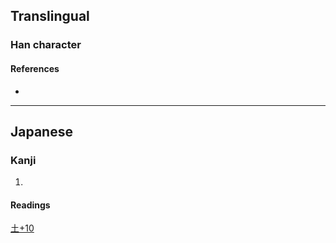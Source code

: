 {{character info/new}}
==Translingual==

===Han character===
{{Han char|rn=32|rad=土|as=10|sn=13|four=|canj=EYG,XEYG|ids=⿱海土}}

====References====
* {{Han ref|kx=0236.341|hdz=10474.071|uh=5870|ud=22640}}

----

==Japanese==

===Kanji===
{{ja-kanji|grade=|rs=土10}}

# {{defn|lang=ja|sort=土10}}

====Readings====
{{ja-readings
|kun=あま-}}

[[Category:Japanese-only CJKV Characters|土+10]]